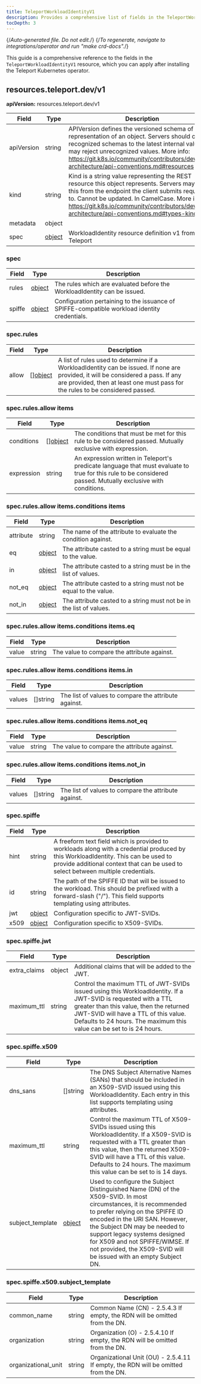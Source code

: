 ```yaml
---
title: TeleportWorkloadIdentityV1
description: Provides a comprehensive list of fields in the TeleportWorkloadIdentityV1 resource available through the Teleport Kubernetes operator
tocDepth: 3
---
```


{/*Auto-generated file. Do not edit.*/}
{/*To regenerate, navigate to integrations/operator and run "make crd-docs".*/}

This guide is a comprehensive reference to the fields in the `TeleportWorkloadIdentityV1`
resource, which you can apply after installing the Teleport Kubernetes operator.


## resources.teleport.dev/v1

**apiVersion:** resources.teleport.dev/v1

|Field|Type|Description|
|---|---|---|
|apiVersion|string|APIVersion defines the versioned schema of this representation of an object. Servers should convert recognized schemas to the latest internal value, and may reject unrecognized values. More info: https://git.k8s.io/community/contributors/devel/sig-architecture/api-conventions.md#resources|
|kind|string|Kind is a string value representing the REST resource this object represents. Servers may infer this from the endpoint the client submits requests to. Cannot be updated. In CamelCase. More info: https://git.k8s.io/community/contributors/devel/sig-architecture/api-conventions.md#types-kinds|
|metadata|object||
|spec|[object](#spec)|WorkloadIdentity resource definition v1 from Teleport|

### spec

|Field|Type|Description|
|---|---|---|
|rules|[object](#specrules)|The rules which are evaluated before the WorkloadIdentity can be issued.|
|spiffe|[object](#specspiffe)|Configuration pertaining to the issuance of SPIFFE-compatible workload identity credentials.|

### spec.rules

|Field|Type|Description|
|---|---|---|
|allow|[][object](#specrulesallow-items)|A list of rules used to determine if a WorkloadIdentity can be issued. If none are provided, it will be considered a pass. If any are provided, then at least one must pass for the rules to be considered passed.|

### spec.rules.allow items

|Field|Type|Description|
|---|---|---|
|conditions|[][object](#specrulesallow-itemsconditions-items)|The conditions that must be met for this rule to be considered passed.  Mutually exclusive with expression.|
|expression|string|An expression written in Teleport's predicate language that must evaluate to true for this rule to be considered passed.  Mutually exclusive with conditions.|

### spec.rules.allow items.conditions items

|Field|Type|Description|
|---|---|---|
|attribute|string|The name of the attribute to evaluate the condition against.|
|eq|[object](#specrulesallow-itemsconditions-itemseq)|The attribute casted to a string must be equal to the value.|
|in|[object](#specrulesallow-itemsconditions-itemsin)|The attribute casted to a string must be in the list of values.|
|not_eq|[object](#specrulesallow-itemsconditions-itemsnot_eq)|The attribute casted to a string must not be equal to the value.|
|not_in|[object](#specrulesallow-itemsconditions-itemsnot_in)|The attribute casted to a string must not be in the list of values.|

### spec.rules.allow items.conditions items.eq

|Field|Type|Description|
|---|---|---|
|value|string|The value to compare the attribute against.|

### spec.rules.allow items.conditions items.in

|Field|Type|Description|
|---|---|---|
|values|[]string|The list of values to compare the attribute against.|

### spec.rules.allow items.conditions items.not_eq

|Field|Type|Description|
|---|---|---|
|value|string|The value to compare the attribute against.|

### spec.rules.allow items.conditions items.not_in

|Field|Type|Description|
|---|---|---|
|values|[]string|The list of values to compare the attribute against.|

### spec.spiffe

|Field|Type|Description|
|---|---|---|
|hint|string|A freeform text field which is provided to workloads along with a credential produced by this WorkloadIdentity. This can be used to provide additional context that can be used to select between multiple credentials.|
|id|string|The path of the SPIFFE ID that will be issued to the workload.  This should be prefixed with a forward-slash ("/").  This field supports templating using attributes.|
|jwt|[object](#specspiffejwt)|Configuration specific to JWT-SVIDs.|
|x509|[object](#specspiffex509)|Configuration specific to X509-SVIDs.|

### spec.spiffe.jwt

|Field|Type|Description|
|---|---|---|
|extra_claims|object|Additional claims that will be added to the JWT.|
|maximum_ttl|string|Control the maximum TTL of JWT-SVIDs issued using this WorkloadIdentity.  If a JWT-SVID is requested with a TTL greater than this value, then the returned JWT-SVID will have a TTL of this value.  Defaults to 24 hours. The maximum this value can be set to is 24 hours.|

### spec.spiffe.x509

|Field|Type|Description|
|---|---|---|
|dns_sans|[]string|The DNS Subject Alternative Names (SANs) that should be included in an X509-SVID issued using this WorkloadIdentity.  Each entry in this list supports templating using attributes.|
|maximum_ttl|string|Control the maximum TTL of X509-SVIDs issued using this WorkloadIdentity.  If a X509-SVID is requested with a TTL greater than this value, then the returned X509-SVID will have a TTL of this value.  Defaults to 24 hours. The maximum this value can be set to is 14 days.|
|subject_template|[object](#specspiffex509subject_template)|Used to configure the Subject Distinguished Name (DN) of the X509-SVID.  In most circumstances, it is recommended to prefer relying on the SPIFFE ID encoded in the URI SAN. However, the Subject DN may be needed to support legacy systems designed for X509 and not SPIFFE/WIMSE.  If not provided, the X509-SVID will be issued with an empty Subject DN.|

### spec.spiffe.x509.subject_template

|Field|Type|Description|
|---|---|---|
|common_name|string|Common Name (CN) - 2.5.4.3 If empty, the RDN will be omitted from the DN.|
|organization|string|Organization (O) - 2.5.4.10 If empty, the RDN will be omitted from the DN.|
|organizational_unit|string|Organizational Unit (OU) - 2.5.4.11 If empty, the RDN will be omitted from the DN.|

